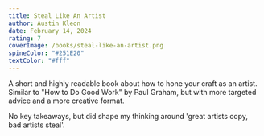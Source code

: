 ```yaml
---
title: Steal Like An Artist
author: Austin Kleon
date: February 14, 2024
rating: 7
coverImage: /books/steal-like-an-artist.png
spineColor: "#251E20"
textColor: "#fff"
---
```


A short and highly readable book about how to hone your craft as an artist. Similar to "How to Do Good Work" by Paul Graham, but with more targeted advice and a more creative format.

No key takeaways, but did shape my thinking around 'great artists copy, bad artists steal'.
